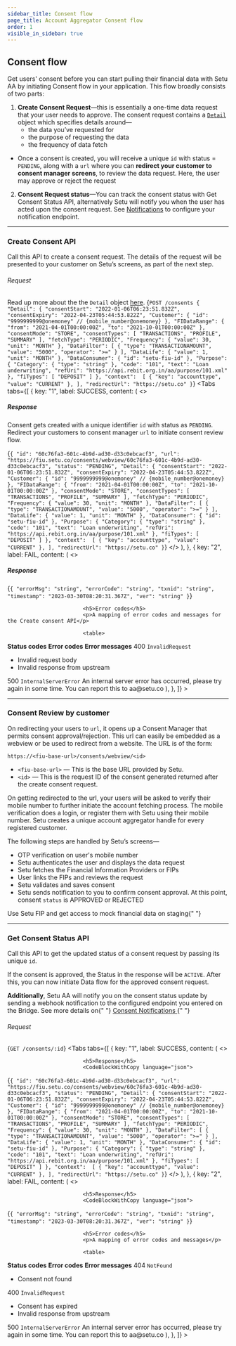 ```yaml
---
sidebar_title: Consent flow
page_title: Account Aggregator Consent flow
order: 1
visible_in_sidebar: true
---
```


## Consent flow

Get users' consent before you can start pulling their financial data with Setu AA by initiating Consent flow in your application. This flow broadly consists of two parts:

1.  **Create Consent Request**—this is essentially a one-time data request that your user needs to approve. The consent request contains a [`Detail`](%28/data/account-aggregator/consent-object%29) object which specifies details around—
    - the data you’ve requested for
    - the purpose of requesting the data
    - the frequency of data fetch

- Once a consent is created, you will receive a unique `id` with status = `PENDING`, along with a `url` where you can **redirect your customer to consent manager screens**, to review the data request. Here, the user may approve or reject the request

2. **Consent Request status**—You can track the consent status with Get Consent Status API, alternatively Setu will notify you when the user has acted upon the consent request. See [Notifications](/data/account-aggregator/api-integration/notifications) to configure your notification endpoint.

<hr class="primary" />

### Create Consent API

Call this API to create a consent request. The details of the request will be presented to your customer on Setu’s screens, as part of the next step.

###### Request

Read up more about the the `Detail` object <a href="/data/account-aggregator/consent-object" target="_blank">here</a>.
<CodeBlockWithCopy language="json">
{`POST /consents
{
"Detail": {
    "consentStart": "2022-01-06T06:23:51.832Z",
    "consentExpiry": "2022-04-23T05:44:53.822Z",
    "Customer": {
        "id": "9999999999@onemoney" // {mobile_number@onemoney}
    },
    "FIDataRange": {
        "from": "2021-04-01T00:00:00Z",
        "to": "2021-10-01T00:00:00Z"
    },
    "consentMode": "STORE",
    "consentTypes": [
        "TRANSACTIONS",
        "PROFILE",
        "SUMMARY"
    ],
    "fetchType": "PERIODIC",
    "Frequency": {
        "value": 30,
        "unit": "MONTH"
    },
    "DataFilter": [
        {
            "type": "TRANSACTIONAMOUNT",
            "value": "5000",
            "operator": ">="
        }
    ],
    "DataLife": {
        "value": 1,
        "unit": "MONTH"
    },
    "DataConsumer": {
        "id": "setu-fiu-id"
    },
    "Purpose": {
        "Category": {
            "type": "string"
        },
        "code": "101",
        "text": "Loan underwriting",
        "refUri": "https://api.rebit.org.in/aa/purpose/101.xml"
    },
    "fiTypes": [
        "DEPOSIT"
    ]
},
"context": 
[
  {
    "key": "accounttype",
    "value": "CURRENT"
  },
],
"redirectUrl": "https://setu.co"
}`}
</CodeBlockWithCopy>
<Row>
    <Portion desktopSpan="whole">
        <Tabs
            tabs={[
                {
                    key: "1",
                    label: <Badge type="success">SUCCESS</Badge>,
                    content: (
                        <>
                            <h5>Response</h5>
                            <p>Consent gets created with a unique identifier <code>id</code> with status as <code>PENDING</code>. Redirect your customers to consent manager <code>url</code> to initiate consent review flow.</p>
                            <CodeBlockWithCopy language="json">
  {`{
    "id": "60c76fa3-601c-4b9d-ad30-d33c0ebcacf3",
    "url": "https://fiu.setu.co/consents/webview/60c76fa3-601c-4b9d-ad30-d33c0ebcacf3",
    "status": "PENDING",
    "Detail": {
    "consentStart": "2022-01-06T06:23:51.832Z",
    "consentExpiry": "2022-04-23T05:44:53.822Z",
    "Customer": {
        "id": "9999999999@onemoney" // {mobile_number@onemoney}
    },
    "FIDataRange": {
        "from": "2021-04-01T00:00:00Z",
        "to": "2021-10-01T00:00:00Z"
    },
    "consentMode": "STORE",
    "consentTypes": [
        "TRANSACTIONS",
        "PROFILE",
        "SUMMARY"
    ],
    "fetchType": "PERIODIC",
    "Frequency": {
        "value": 30,
        "unit": "MONTH"
    },
    "DataFilter": [
        {
            "type": "TRANSACTIONAMOUNT",
            "value": "5000",
            "operator": ">="
        }
    ],
    "DataLife": {
        "value": 1,
        "unit": "MONTH"
    },
    "DataConsumer": {
        "id": "setu-fiu-id"
    },
    "Purpose": {
        "Category": {
            "type": "string"
        },
        "code": "101",
        "text": "Loan underwriting",
        "refUri": "https://api.rebit.org.in/aa/purpose/101.xml"
    },
    "fiTypes": [
        "DEPOSIT"
    ]
},
"context": 
[
  {
    "key": "accounttype",
    "value": "CURRENT"
  },
],
"redirectUrl": "https://setu.co"
}`}
</CodeBlockWithCopy>
                        </>
                    ),
                },
                {
                    key: "2",
                    label: <Badge type="failure">FAIL</Badge>,
                    content: (
                        <>
                            <h5>Response</h5>
                            <CodeBlockWithCopy language="json">
{`{
  "errorMsg": "string",
  "errorCode": "string",
  "txnid": "string",
  "timestamp": "2023-03-30T08:20:31.367Z",
  "ver": "string"
}`}
</CodeBlockWithCopy>
                           
                            <h5>Error codes</h5>
                            <p>A mapping of error codes and messages for the Create consent API</p>
                            
                            <table>
  <tr>
    <th>
      <strong>Status codes</strong>
    </th>
    <th>
      <strong>Error codes</strong>
    </th>
    <th>
      <strong>Error messages</strong>
    </th>
  </tr>
  <tr>
    <td>400</td>
    <td><code>InvalidRequest</code></td>
    <td>
      <ul>
        <li>Invalid request body</li>
        <li>Invalid response from upstream</li>
      </ul>
    </td>
  </tr>
  <tr>
    <td>500</td>
    <td><code>InternalServerError</code></td>
    <td>
      An internal server error has occurred, please try again in some time. You can report this to aa@setu.co
    </td>
  </tr>
</table>
                        </>
                    ),
                },
            ]}
        ></Tabs>
    </Portion>
</Row>

<hr class="primary" />

### Consent Review by customer

On redirecting your users to `url`, it opens up a Consent Manager that permits consent approval/rejection. This url can easily be embedded as a webview or be used to redirect from a website. The URL is of the form:

`https://<fiu-base-url>/consents/webview/<id>`

- `<fiu-base-url>` — This is the base URL provided by Setu.
- `<id>` — This is the request ID of the consent generated returned after the create consent request.

On getting redirected to the url, your users will be asked to verify their mobile number to further initiate the account fetching process. The mobile verification does a login, or register them with Setu using their mobile number. Setu creates a unique account aggregator handle for every registered customer.

The following steps are handled by Setu’s screens—

- OTP verification on user's mobile number
- Setu authenticates the user and displays the data request
- Setu fetches the Financial Information Providers or FIPs
- User links the FIPs and reviews the request
- Setu validates and saves consent
- Setu sends notification to you to confirm consent approval. At this point, consent `status` is APPROVED or REJECTED

<Callout type="tip">
  Use Setu FIP and get access to mock financial data on staging{" "}
</Callout>

<hr class="primary" />

### Get Consent Status API

Call this API to get the updated status of a consent request by passing its unique `id`.

If the consent is approved, the Status in the response will be `ACTIVE`. After this, you can now initiate Data flow for the approved consent request.

<Callout type="highlight">
  <strong>Additionally</strong>, Setu AA will notify you on the consent status
  update by sending a webhook notification to the configured endpoint you
  entered on the Bridge. See more details on{" "}
  <a href="/data/account-aggregator/api-integration/notifications">
    Consent Notifications
  </a>
</Callout>{" "}

<br />

###### Request

<CodeBlockWithCopy language="json">{` GET /consents/:id `}</CodeBlockWithCopy>
<Row>
    <Portion desktopSpan="whole">
        <Tabs
            tabs={[
                {
                    key: "1",
                    label: <Badge type="success">SUCCESS</Badge>,
                    content: (
                        <>
                            
                            
                            <h5>Response</h5>
                            <CodeBlockWithCopy language="json">
  {`{
    "id": "60c76fa3-601c-4b9d-ad30-d33c0ebcacf3",
    "url": "https://fiu.setu.co/consents/webview/60c76fa3-601c-4b9d-ad30-d33c0ebcacf3",
    "status": "PENDING",
    "Detail": {
    "consentStart": "2022-01-06T06:23:51.832Z",
    "consentExpiry": "2022-04-23T05:44:53.822Z",
    "Customer": {
        "id": "9999999999@onemoney" // {mobile_number@onemoney}
    },
    "FIDataRange": {
        "from": "2021-04-01T00:00:00Z",
        "to": "2021-10-01T00:00:00Z"
    },
    "consentMode": "STORE",
    "consentTypes": [
        "TRANSACTIONS",
        "PROFILE",
        "SUMMARY"
    ],
    "fetchType": "PERIODIC",
    "Frequency": {
        "value": 30,
        "unit": "MONTH"
    },
    "DataFilter": [
        {
            "type": "TRANSACTIONAMOUNT",
            "value": "5000",
            "operator": ">="
        }
    ],
    "DataLife": {
        "value": 1,
        "unit": "MONTH"
    },
    "DataConsumer": {
        "id": "setu-fiu-id"
    },
    "Purpose": {
        "Category": {
            "type": "string"
        },
        "code": "101",
        "text": "Loan underwriting",
        "refUri": "https://api.rebit.org.in/aa/purpose/101.xml"
    },
    "fiTypes": [
        "DEPOSIT"
    ]
},
"context": 
[
  {
    "key": "accounttype",
    "value": "CURRENT"
  },
],
"redirectUrl": "https://setu.co"
}`}
</CodeBlockWithCopy>
                        </>
                    ),
                },
                {
                    key: "2",
                    label: <Badge type="failure">FAIL</Badge>,
                    content: (
                        <>
                            
                            
                            <h5>Response</h5>
                            <CodeBlockWithCopy language="json">
{`{
  "errorMsg": "string",
  "errorCode": "string",
  "txnid": "string",
  "timestamp": "2023-03-30T08:20:31.367Z",
  "ver": "string"
}`}
</CodeBlockWithCopy>
                            
                            <h5>Error codes</h5>
                            <p>A mapping of error codes and messages</p>
                            
                            <table>
  <tr>
    <th>
      <strong>Status codes</strong>
    </th>
    <th>
      <strong>Error codes</strong>
    </th>
    <th>
      <strong>Error messages</strong>
    </th>
  </tr>
  <tr>
    <td>404</td>
    <td><code>NotFound</code></td>
    <td>
      <ul>
        <li>Consent not found</li>
      </ul>
    </td>
  </tr>
  <tr>
    <td>400</td>
    <td><code>InvalidRequest</code></td>
    <td>
      <ul>
        <li>Consent has expired</li>
        <li> Invalid response from upstream</li>
      </ul>
    </td>
  </tr>
  <tr>
    <td>500</td>
    <td><code>InternalServerError</code></td>
    <td>
      An internal server error has occurred, please try again in some time. You can report this to aa@setu.co
    </td>
  </tr>
</table>
                        </>
                    ),
                },
            ]}
        ></Tabs>
    </Portion>
</Row>
<WasPageHelpful />

